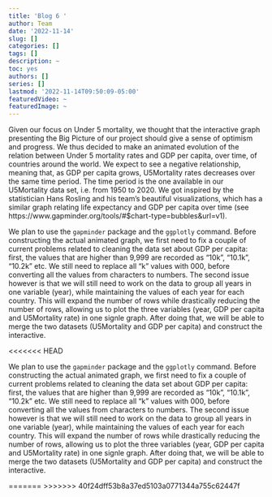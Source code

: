```yaml
---
title: 'Blog 6 '
author: Team
date: '2022-11-14'
slug: []
categories: []
tags: []
description: ~
toc: yes
authors: []
series: []
lastmod: '2022-11-14T09:50:09-05:00'
featuredVideo: ~
featuredImage: ~
---
```

 
 Given our focus on Under 5 mortality, we thought that the interactive graph presenting the Big Picture of our project should give a sense of optimism and progress. We thus decided to make an animated evolution of the relation between Under 5 mortality rates and GDP per capita, over time, of countries around the world. We expect to see a negative relationship, meaning that, as GDP per capita grows, U5Mortality rates decreases over the same time period. The time period is the one available in our U5Mortality data set, i.e. from 1950 to 2020. We got inspired by the statistician Hans Rosling and his team's beautiful visualizations, which has a similar graph relating life expectancy and GDP per capita over time (see https://www.gapminder.org/tools/#$chart-type=bubbles&url=v1). 


We plan to use the `gapminder` package and the `ggplotly` command. Before constructing the actual animated graph, we first need to fix a couple of current problems related to cleaning the data set about GDP per capita: first, the values that are higher than 9,999 are recorded as "10k", "10.1k", "10.2k" etc. We still need to replace all "k" values with 000, before converting all the values from characters to numbers. The second issue however is that we will still need to work on the data to group all years in one variable (year), while maintaining the values of each year for each country. This will expand the number of rows while drastically reducing the number of rows, allowing us to plot the three variables (year, GDP per capita and U5Mortality rate) in one signle graph. After doing that, we will be able to merge the two datasets (U5Mortality and GDP per capita) and construct the interactive.


<<<<<<< HEAD

We plan to use the `gapminder` package and the `ggplotly` command. Before constructing the actual animated graph, we first need to fix a couple of current problems related to cleaning the data set about GDP per capita: first, the values that are higher than 9,999 are recorded as "10k", "10.1k", "10.2k" etc. We still need to replace all "k" values with 000, before converting all the values from characters to numbers. The second issue however is that we will still need to work on the data to group all years in one variable (year), while maintaining the values of each year for each country. This will expand the number of rows while drastically reducing the number of rows, allowing us to plot the three variables (year, GDP per capita and U5Mortality rate) in one signle graph. After doing that, we will be able to merge the two datasets (U5Mortality and GDP per capita) and construct the interactive.


=======
>>>>>>> 40f24dff53b8a37ed5103a0771344a755c62447f
